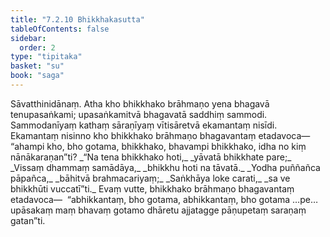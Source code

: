 ```yaml
---
title: "7.2.10 Bhikkhakasutta"
tableOfContents: false
sidebar:
  order: 2
type: "tipitaka"
basket: "su"
book: "saga"
---
```



<DynamicBreadcrumb />

<Division number="206" book="saga" bookNo="12" page="184">

<Paragraph number="1285" book="saga">
Sāvatthinidānaṃ. Atha kho bhikkhako brāhmaṇo yena bhagavā tenupasaṅkami; upasaṅkamitvā bhagavatā saddhiṃ sammodi. Sammodanīyaṃ kathaṃ sāraṇīyaṃ vītisāretvā ekamantaṃ nisīdi. Ekamantaṃ nisinno kho bhikkhako brāhmaṇo bhagavantaṃ etadavoca—  “ahampi kho, bho gotama, bhikkhako, bhavampi bhikkhako, idha no kiṃ nānākaraṇan”ti?
</Paragraph>

<Paragraph number="1286" type="verses" book="saga">
_“Na tena bhikkhako hoti,_  
_yāvatā bhikkhate pare;_  
_Vissaṃ dhammaṃ samādāya,_  
_bhikkhu hoti na tāvatā._  

</Paragraph>

<Paragraph number="1287" type="verses" book="saga">
_Yodha puññañca pāpañca,_  
_bāhitvā brahmacariyaṃ;_  
_Saṅkhāya loke carati,_  
_sa ve bhikkhūti vuccatī”ti._  

</Paragraph>

<Paragraph number="1288" book="saga">
Evaṃ vutte, bhikkhako brāhmaṇo bhagavantaṃ etadavoca—  “abhikkantaṃ, bho gotama, abhikkantaṃ, bho gotama …pe…  upāsakaṃ maṃ bhavaṃ gotamo dhāretu ajjatagge pāṇupetaṃ saraṇaṃ gatan”ti.
</Paragraph>
</Division>